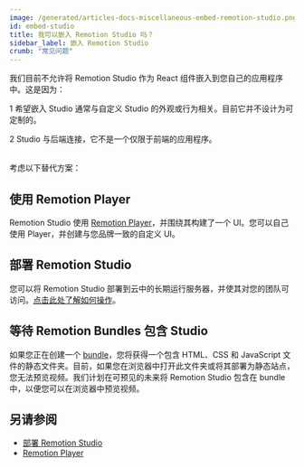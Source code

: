 ```yaml
---
image: /generated/articles-docs-miscellaneous-embed-remotion-studio.png
id: embed-studio
title: 我可以嵌入 Remotion Studio 吗？
sidebar_label: 嵌入 Remotion Studio
crumb: "常见问题"
---
```


我们目前不允许将 Remotion Studio 作为 React 组件嵌入到您自己的应用程序中。这是因为：

<Step>1</Step> 希望嵌入 Studio 通常与自定义 Studio 的外观或行为相关。目前它并不设计为可定制的。<br/>

<Step>2</Step> Studio 与后端连接，它不是一个仅限于前端的应用程序。<br/><br/>

考虑以下替代方案：

## 使用 Remotion Player

Remotion Studio 使用 [Remotion Player](/player)，并围绕其构建了一个 UI。您可以自己使用 Player，并创建与您品牌一致的自定义 UI。

## 部署 Remotion Studio

您可以将 Remotion Studio 部署到云中的长期运行服务器，并使其对您的团队可访问。[点击此处了解如何操作](/docs/studio/deploy-server)。

## 等待 Remotion Bundles 包含 Studio

如果您正在创建一个 [bundle](/docs/bundle)，您将获得一个包含 HTML、CSS 和 JavaScript 文件的静态文件夹。目前，如果您在浏览器中打开此文件夹或将其部署为静态站点，您无法预览视频。我们计划在可预见的未来将 Remotion Studio 包含在 bundle 中，以便您可以在浏览器中预览视频。

## 另请参阅

- [部署 Remotion Studio](/docs/studio/deploy-server)
- [Remotion Player](/docs/player)
